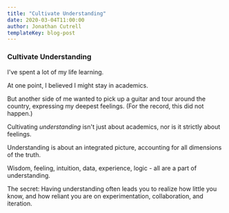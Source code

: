 ```yaml
---
title: "Cultivate Understanding"
date: 2020-03-04T11:00:00
author: Jonathan Cutrell
templateKey: blog-post
---
```


### Cultivate Understanding

I've spent a lot of my life learning.

At one point, I believed I might stay in academics.

But another side of me wanted to pick up a guitar and tour around the country, expressing my deepest feelings. (For the record, this did not happen.)

Cultivating _understanding_ isn't just about academics, nor is it strictly about feelings.

Understanding is about an integrated picture, accounting for all dimensions of the truth.

Wisdom, feeling, intuition, data, experience, logic - all are a part of understanding.

The secret: Having understanding often leads you to realize how little you know, and how reliant you are on experimentation, collaboration, and iteration.

